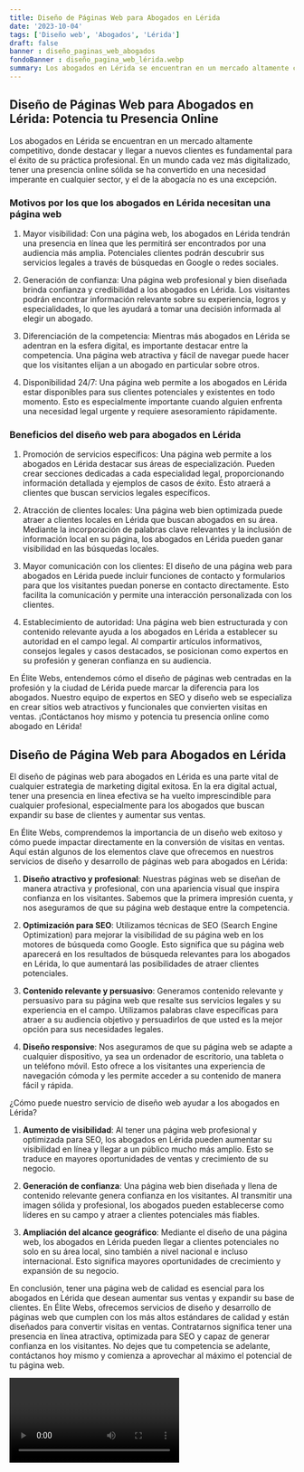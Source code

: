 ```yaml
---
title: Diseño de Páginas Web para Abogados en Lérida
date: '2023-10-04'
tags: ['Diseño web', 'Abogados', 'Lérida']
draft: false
banner : diseño_paginas_web_abogados
fondoBanner : diseño_pagina_web_lérida.webp
summary: Los abogados en Lérida se encuentran en un mercado altamente competitivo, donde destacar y llegar a nuevos clientes es fundamental para el éxito de su práctica profesional. En un mundo cada vez más digitalizado, tener una presencia online sólida se ha convertido en una necesidad imperante en cualquier sector, y el de la abogacía no es una excepción.
---
```


## Diseño de Páginas Web para Abogados en Lérida: Potencia tu Presencia Online

Los abogados en Lérida se encuentran en un mercado altamente competitivo, donde destacar y llegar a nuevos clientes es fundamental para el éxito de su práctica profesional. En un mundo cada vez más digitalizado, tener una presencia online sólida se ha convertido en una necesidad imperante en cualquier sector, y el de la abogacía no es una excepción.

### Motivos por los que los abogados en Lérida necesitan una página web

1. Mayor visibilidad: Con una página web, los abogados en Lérida tendrán una presencia en línea que les permitirá ser encontrados por una audiencia más amplia. Potenciales clientes podrán descubrir sus servicios legales a través de búsquedas en Google o redes sociales.

2. Generación de confianza: Una página web profesional y bien diseñada brinda confianza y credibilidad a los abogados en Lérida. Los visitantes podrán encontrar información relevante sobre su experiencia, logros y especialidades, lo que les ayudará a tomar una decisión informada al elegir un abogado.

3. Diferenciación de la competencia: Mientras más abogados en Lérida se adentran en la esfera digital, es importante destacar entre la competencia. Una página web atractiva y fácil de navegar puede hacer que los visitantes elijan a un abogado en particular sobre otros.

4. Disponibilidad 24/7: Una página web permite a los abogados en Lérida estar disponibles para sus clientes potenciales y existentes en todo momento. Esto es especialmente importante cuando alguien enfrenta una necesidad legal urgente y requiere asesoramiento rápidamente.

### Beneficios del diseño web para abogados en Lérida

1. Promoción de servicios específicos: Una página web permite a los abogados en Lérida destacar sus áreas de especialización. Pueden crear secciones dedicadas a cada especialidad legal, proporcionando información detallada y ejemplos de casos de éxito. Esto atraerá a clientes que buscan servicios legales específicos.

2. Atracción de clientes locales: Una página web bien optimizada puede atraer a clientes locales en Lérida que buscan abogados en su área. Mediante la incorporación de palabras clave relevantes y la inclusión de información local en su página, los abogados en Lérida pueden ganar visibilidad en las búsquedas locales.

3. Mayor comunicación con los clientes: El diseño de una página web para abogados en Lérida puede incluir funciones de contacto y formularios para que los visitantes puedan ponerse en contacto directamente. Esto facilita la comunicación y permite una interacción personalizada con los clientes.

4. Establecimiento de autoridad: Una página web bien estructurada y con contenido relevante ayuda a los abogados en Lérida a establecer su autoridad en el campo legal. Al compartir artículos informativos, consejos legales y casos destacados, se posicionan como expertos en su profesión y generan confianza en su audiencia.

En Élite Webs, entendemos cómo el diseño de páginas web centradas en la profesión y la ciudad de Lérida puede marcar la diferencia para los abogados. Nuestro equipo de expertos en SEO y diseño web se especializa en crear sitios web atractivos y funcionales que convierten visitas en ventas. ¡Contáctanos hoy mismo y potencia tu presencia online como abogado en Lérida!

<GifSeo />

<Cta />

## Diseño de Página Web para Abogados en Lérida

El diseño de páginas web para abogados en Lérida es una parte vital de cualquier estrategia de marketing digital exitosa. En la era digital actual, tener una presencia en línea efectiva se ha vuelto imprescindible para cualquier profesional, especialmente para los abogados que buscan expandir su base de clientes y aumentar sus ventas.

En Élite Webs, comprendemos la importancia de un diseño web exitoso y cómo puede impactar directamente en la conversión de visitas en ventas. Aquí están algunos de los elementos clave que ofrecemos en nuestros servicios de diseño y desarrollo de páginas web para abogados en Lérida:

1. **Diseño atractivo y profesional**: Nuestras páginas web se diseñan de manera atractiva y profesional, con una apariencia visual que inspira confianza en los visitantes. Sabemos que la primera impresión cuenta, y nos aseguramos de que su página web destaque entre la competencia.

2. **Optimización para SEO**: Utilizamos técnicas de SEO (Search Engine Optimization) para mejorar la visibilidad de su página web en los motores de búsqueda como Google. Esto significa que su página web aparecerá en los resultados de búsqueda relevantes para los abogados en Lérida, lo que aumentará las posibilidades de atraer clientes potenciales.

3. **Contenido relevante y persuasivo**: Generamos contenido relevante y persuasivo para su página web que resalte sus servicios legales y su experiencia en el campo. Utilizamos palabras clave específicas para atraer a su audiencia objetivo y persuadirlos de que usted es la mejor opción para sus necesidades legales.

4. **Diseño responsive**: Nos aseguramos de que su página web se adapte a cualquier dispositivo, ya sea un ordenador de escritorio, una tableta o un teléfono móvil. Esto ofrece a los visitantes una experiencia de navegación cómoda y les permite acceder a su contenido de manera fácil y rápida.

¿Cómo puede nuestro servicio de diseño web ayudar a los abogados en Lérida?

1. **Aumento de visibilidad**: Al tener una página web profesional y optimizada para SEO, los abogados en Lérida pueden aumentar su visibilidad en línea y llegar a un público mucho más amplio. Esto se traduce en mayores oportunidades de ventas y crecimiento de su negocio.

2. **Generación de confianza**: Una página web bien diseñada y llena de contenido relevante genera confianza en los visitantes. Al transmitir una imagen sólida y profesional, los abogados pueden establecerse como líderes en su campo y atraer a clientes potenciales más fiables.

3. **Ampliación del alcance geográfico**: Mediante el diseño de una página web, los abogados en Lérida pueden llegar a clientes potenciales no solo en su área local, sino también a nivel nacional e incluso internacional. Esto significa mayores oportunidades de crecimiento y expansión de su negocio.

En conclusión, tener una página web de calidad es esencial para los abogados en Lérida que desean aumentar sus ventas y expandir su base de clientes. En Élite Webs, ofrecemos servicios de diseño y desarrollo de páginas web que cumplen con los más altos estándares de calidad y están diseñados para convertir visitas en ventas. Contratarnos significa tener una presencia en línea atractiva, optimizada para SEO y capaz de generar confianza en los visitantes. No dejes que tu competencia se adelante, contáctanos hoy mismo y comienza a aprovechar al máximo el potencial de tu página web.

<Video />

<CtaBot job='Abogados' city='Lérida'/>

<Gmaps query='Lérida+españa+maps' />